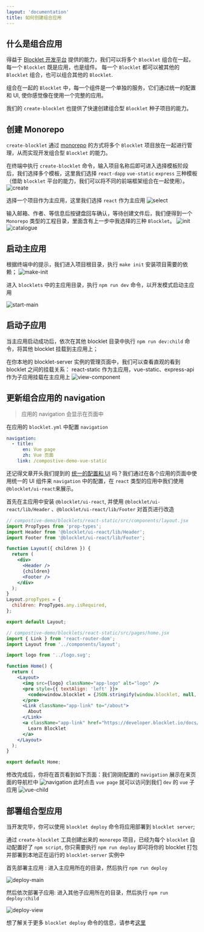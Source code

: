 ```yaml
---
layout: 'documentation'
title: 如何创建组合应用
---
```


## 什么是组合应用

得益于 [Blocklet 开发平台](https://developer.blocklet.io/docs/zh) 提供的能力，我们可以将多个 `Blocklet` 组合在一起，每一个 `Blocklet` 既是应用，也是组件。 每一个 `Blocklet` 都可以被其他的 `Blocklet` 组合，也可以组合其他的 `Blocklet`.

组合在一起的 `Blocklet` 中，每一个组件是一个单独的服务，它们通过统一的配置和 UI, 使你感觉像在使用一个完整的应用。

我们的 `create-blocklet` 也提供了快速创建组合型 `Blocklet` 种子项目的能力。

## 创建 Monorepo

`create-blocklet` 通过 [monorepo](https://en.wikipedia.org/wiki/Monorepo) 的方式将多个 `Blocklet` 项目放在一起进行管理，从而实现开发组合型 `Blocklet` 的能力。

在终端中执行 `create-blocklet` 命令，输入项目名称后即可进入选择模板阶段后，我们选择多个模板，这里我们选择 `react-dapp` `vue-static` `express` 三种模板（借助 `blocklet` 平台的能力，我们可以将不同的前端框架组合在一起使用）。
![create](./image/create.png)

选择一个项目作为主应用，这里我们选择 `react` 作为主应用
![select](./image/select.png)

输入邮箱、作者、等信息后按键盘回车确认，等待创建文件后，我们便得到一个 `Monorepo` 类型的工程目录，里面含有上一步中我选择的三种 `Blocklet`。
![init](./image/init.png)
![catalogue](./image/catalogue.png)

## 启动主应用

根据终端中的提示，我们进入项目根目录，执行 `make init` 安装项目需要的依赖；
![make-init](./image/make-init.png)

进入 `blocklets` 中的主应用目录，执行 `npm run dev` 命令，以开发模式启动主应用

![start-main](./image/start-main.png)

## 启动子应用

当主应用启动成功后，依次在其他 blocklet 目录中执行 `npm run dev:child` 命令，将其他 blocklet 挂载到主应用上；

在你本地的 blocklet-server 实例的管理页面中，我们可以查看直观的看到 blocklet 之间的挂载关系： react-static 作为主应用，vue-static、express-api 作为子应用挂载在主应用上
![view-component](./image/view-component.png)

## 更新组合应用的 navigation

> 应用的 navigation 会显示在页面中

在应用的 `blocklet.yml` 中配置 `navigation`

```yml
navigation:
  - title:
      en: Vue page
      zh: Vue 页面
    link: /compostive-demo-vue-static
```

还记得文章开头我们提到的 [统一的配置和 UI](#什么是组合应用) 吗？我们通过在各个应用的页面中使用统一的 UI 组件来 `navigation` 中的配置，在 `react` 类型的应用中我们使用`@blocklet/ui-react`来展示。

首先在主应用中安装 `@blocklet/ui-react`, 并使用 `@blocklet/ui-react/lib/Header` 、`@blocklet/ui-react/lib/Footer` 对首页进行改造

```jsx
// compostive-demo/blocklets/react-static/src/components/layout.jsx
import PropTypes from 'prop-types';
import Header from '@blocklet/ui-react/lib/Header';
import Footer from '@blocklet/ui-react/lib/Footer';

function Layout({ children }) {
  return (
    <div>
      <Header />
      {children}
      <Footer />
    </div>
  );
}
Layout.propTypes = {
  children: PropTypes.any.isRequired,
};

export default Layout;
```

```jsx
// compostive-demo/blocklets/react-static/src/pages/home.jsx
import { Link } from 'react-router-dom';
import Layout from '../components/layout';

import logo from '../logo.svg';

function Home() {
  return (
    <Layout>
      <img src={logo} className="app-logo" alt="logo" />
      <pre style={{ textAlign: 'left' }}>
        <code>window.blocklet = {JSON.stringify(window.blocklet, null, 2)}</code>
      </pre>
      <Link className="app-link" to="/about">
        About
      </Link>
      <a className="app-link" href="https://developer.blocklet.io/docs/" target="_blank" rel="noopener noreferrer">
        Learn Blocklet
      </a>
    </Layout>
  );
}

export default Home;
```

修改完成后，你将在首页看到如下页面：我们刚刚配置的 `navigation` 展示在来页面的导航栏中
![navigation](./image/navigation.png)
此时点击 `vue page` 就可以访问到我们 `dev` 的 `vue` 子应用
![vue-child](./image/vue-child.png)

## 部署组合型应用

当开发完毕，你可以使用 `blocklet deploy` 命令将应用部署到 `blocklet server`;

通过 `create-blocklet` 工具创建出来的 `monorepo` 项目，已经为每个 `blocklet` 自动配置好了 `npm script`, 你只需要执行 `npm run deploy` 即可将你的 blocklet 打包并部署到本地正在运行的 `blocklet-server` 实例中

首先部署主应用 : 进入主应用所在的目录，然后执行 `npm run deploy`

![deploy-main](./image/deploy-main.png)

然后依次部署子应用: 进入其他子应用所在的目录，然后执行 `npm run deploy:child`

![deploy-view](./image/deploy-view.png)

想了解关于更多 `blocklet deploy` 命令的信息，请参考[这里](https://developer.blocklet.io/docs/zh/how-to/deploy)
